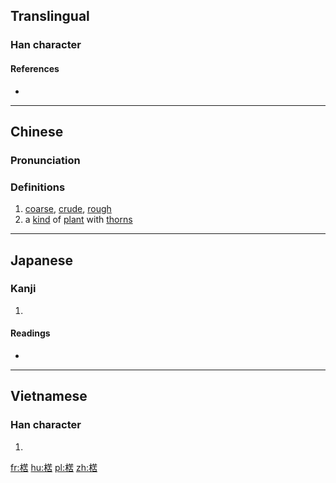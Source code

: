 ==Translingual==

===Han character===
{{Han char|rn=75|rad=木|as=09|sn=13|four=44964|canj=DTJR|ids=⿰木苦}}

====References====
* {{Han ref|kx=0540.030|dkj=15144|dj=0927.110|hdz=21225.030|uh=695B|ud=26971|bh=B7B1|bd=47025}}

----

==Chinese==
{{zh-forms}}

===Pronunciation===
{{zh-pron
|m=kǔ,hù
|c=fu2,wu6
|mc=y
|oc=y
|ma=
|cat=a,n
}}

===Definitions===
# [[coarse]], [[crude]], [[rough]]
# a [[kind]] of [[plant]] with [[thorn]]s

----

==Japanese==

===Kanji===
{{ja-kanji|grade=|rs=木09}}

# {{defn|lang=ja|sort=木09}}

====Readings====
* {{ja-readings|on=[[こ]] (ko), [[ご]] (go)|kun=}}

----

==Vietnamese==

===Han character===
{{vi-readings|rs=木09| hanviet = gỗ}}

# {{defn|lang=vi|sort=木09}}

[[fr:楛]]
[[hu:楛]]
[[pl:楛]]
[[zh:楛]]